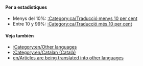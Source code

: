 {{en/Bilingual box| Ca
| En aquesta pàgina apareix una relació dels '''articles que s'estàn traduïnt al català''' a la wiki d'OpenTTD.<br/>Els articles amb les plantillas {{en/s|Traducció/Ca}} i {{en/s|Pendent de traducció/Ca}} són inclosos automàticament en aquesta categoria.
| ''This page provides an index for a wide range of '''articles are being translated into Catalan''' in OpenTTD Wiki.<br/>Articles with {{en/s|Traducció/Ca}} and {{en/s|Pendent de traducció/Ca}} templates automatically go here.''}}

====Per a estadístiques====
*Menys del 10%: [[:Category:ca/Traducció menys 10 per cent]]
*Entre 10 y 99%: [[:Category:ca/Traducció més 10 per cent]]

====Veja también====
*[[:Category:en/Other languages]]
*[[:Category:en/Catalan (Català)]]
*[[en/Articles are being translated into other languages]]
